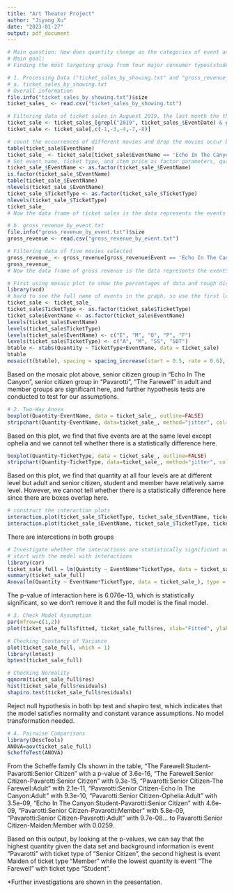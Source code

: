 ```yaml
---
title: "Art Theater Project"
author: "Jiyang Xu"
date: "2023-01-27"
output: pdf_document
---
```

```r
# Main question: How does quantity change as the categories of event and ticket type change? 
# Main goal: 
# Finding the most targeting group from four major consumer types(students, adults, members, senior citizen) for speciﬁc event based on estimating ticket type for different events that results in the highest quantity for the art theater in August 2019, which is the same as finding the combination of event and the ticket type results in the highest and lowest sales of tickets in August 2019

# 1. Processing Data ("ticket_sales_by_showing.txt" and "gross_revenue_by_event.txt")
# a. ticket_sales_by_showing.txt
# Overall information
file.info("ticket_sales_by_showing.txt")$size
ticket_sales_ <- read.csv("ticket_sales_by_showing.txt")

# Filtering data of ticket sales in Auguest 2019, the last month the theater opens
ticket_sale <- ticket_sales_[grepl("2019", ticket_sales_$EventDate) & grepl("Aug", ticket_sales_$EventDate) & (ticket_sales_$TicketType == "Member" | ticket_sales_$TicketType == "Adult" | ticket_sales_$TicketType == "Student" | ticket_sales_$TicketType == "Senior Citizen"),]
ticket_sale <- ticket_sale[,c(-1,-3,-4,-7,-8)]

# count the occurrences of different movies and drop the movies occur below 15
table(ticket_sale$EventName)
ticket_sale_ <- ticket_sale[ticket_sale$EventName == 'Echo In The Canyon' | ticket_sale$EventName == "Maiden" | ticket_sale$EventName == "Ophelia" | ticket_sale$EventName == "Pavarotti" | ticket_sale$EventName == "The Farewell",]
# Set event name, ticket type, and item price as factor parameters, quantity as the respond variable
ticket_sale_$EventName <- as.factor(ticket_sale_$EventName)
is.factor(ticket_sale_$EventName)
table(ticket_sale_$EventName) 
nlevels(ticket_sale_$EventName)
ticket_sale_$TicketType <- as.factor(ticket_sale_$TicketType)
nlevels(ticket_sale_$TicketType)
ticket_sale_
# Now the data frame of ticket sales is the data represents the events that have relatively complete records (#data total >= 15) and four different groups of people (member, adult, student, and senior citizen) in August 2019, one month before the art theater closed 

# b. gross_revenue_by_event.txt
file.info("gross_revenue_by_event.txt")$size
gross_revenue <- read.csv("gross_revenue_by_event.txt")

# Filtering data of five movies selected
gross_revenue_ <- gross_revenue[gross_revenue$Event == 'Echo In The Canyon' | gross_revenue$Event == "Maiden" | gross_revenue$Event == "Ophelia" | gross_revenue$Event == "Pavarotti" | gross_revenue$Event == "The Farewell",]
gross_revenue_
# Now the data frame of gross revenue is the data represents the events that have relatively complete records (#data total >= 15) in Auguest 2019
```

```r
# First using mosaic plot to show the percentages of data and rough distribution of event and ticket type
library(vcd)
# hard to see the full name of events in the graph, so use the first letter
ticket_sale <- ticket_sale_
ticket_sale$TicketType <- as.factor(ticket_sale$TicketType)
ticket_sale$EventName <- as.factor(ticket_sale$EventName)
levels(ticket_sale$EventName)
levels(ticket_sale$TicketType)
levels(ticket_sale$EventName) <- c("E", "M", "O", "P", "F")
levels(ticket_sale$TicketType) <- c("A", "M", "SS", "SDT")
btable <- xtabs(Quantity ~ TicketType+EventName, data = ticket_sale)
btable
mosaic(t(btable), spacing = spacing_increase(start = 0.5, rate = 0.6), shade = TRUE)
```
Based on the mosaic plot above, senior citizen group in "Echo In The Canyon", senior citizen group in "Pavarotti", "The Farewell" in adult and member groups are significant here, and further hypothesis tests are conducted to test for our assumptions.


```r
# 2. Two-Way Anova
boxplot(Quantity~EventName, data = ticket_sale_, outline=FALSE)
stripchart(Quantity~EventName, data=ticket_sale_, method="jitter", col="blue", vertical=TRUE, add=TRUE)
```
Based on this plot, we find that five events are at the same level except ophelia and we cannot tell whether there is a statistically difference here.

```r
boxplot(Quantity~TicketType, data = ticket_sale_, outline=FALSE)
stripchart(Quantity~TicketType, data=ticket_sale_, method="jitter", col="blue", vertical=TRUE, add=TRUE)
```
Based on this plot, we find that quantity at all four levels are at different level but adult and senior citizen, student and member have relatively same level. However, we cannot tell whether there is a statistically difference here since there are boxes overlap here.

```r
# construct the interaction plots
interaction.plot(ticket_sale_$TicketType, ticket_sale_$EventName, ticket_sale_$Quantity)
interaction.plot(ticket_sale_$EventName, ticket_sale_$TicketType, ticket_sale_$Quantity)
```
There are intercetions in both groups

```r
# Investigate whether the interactions are statistically significant or not
# start with the model with interactions
library(car)
ticket_sale_full = lm(Quantity ~ EventName*TicketType, data = ticket_sale_)
summary(ticket_sale_full)
Anova(lm(Quantity ~ EventName*TicketType, data = ticket_sale_), type = "III")
```
The p-value of interaction here is 6.076e-13, which is statistically significant, so we don't remove it and the full model is the final model.

```r
# 3. Check Model Assumption
par(mfrow=c(1,2))
plot(ticket_sale_full$fitted, ticket_sale_full$res, xlab="Fitted", ylab="Residuals")

# Checking Constancy of Variance
plot(ticket_sale_full, which = 1)
library(lmtest)
bptest(ticket_sale_full)

# Checking Normality
qqnorm(ticket_sale_full$res)
hist(ticket_sale_full$residuals)
shapiro.test(ticket_sale_full$residuals)
```
Reject null hypothesis in both bp test and shapiro test, which indicates that the model satisfies normality and constant varance assumptions. No model transformation needed.

```r
# 4. Pairwise Comparisons
library(DescTools)
ANOVA=aov(ticket_sale_full)
ScheffeTest(ANOVA)
```
From the Scheffe family CIs shown in the table, "The Farewell:Student-Pavarotti:Senior Citizen" with a p-value of 3.6e-16, "The Farewell:Senior Citizen-Pavarotti:Senior Citizen" with 9.3e-15, "Pavarotti:Senior Citizen-The Farewell:Adult" with 2.1e-11, "Pavarotti:Senior Citizen-Echo In The Canyon:Adult" with 9.3e-10, "Pavarotti:Senior Citizen-Ophelia:Adult" with 3.5e-09, "Echo In The Canyon:Student-Pavarotti:Senior Citizen" with 4.6e-09, "Pavarotti:Senior Citizen-Pavarotti:Member" with 5.8e-09, "Pavarotti:Senior Citizen-Pavarotti:Adult" with 9.7e-08... to Pavarotti:Senior Citizen-Maiden:Member with 0.0259.

Based on this output, by looking at the p-values, we can say that the highest quantity given the data set and background information is event "Pavarotti" with ticket type of "Senior Citizen", the second highest is event Maiden of ticket type "Member" while the lowest quantity is event "The Farewell" with ticket type "Student".

*Further investigations are shown in the presentation.